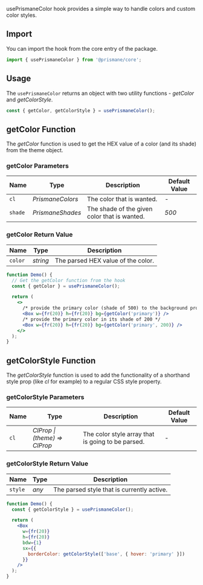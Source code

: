usePrismaneColor hook provides a simple way to handle colors and custom color styles.

## Import

You can import the hook from the core entry of the package.

```js
import { usePrismaneColor } from '@prismane/core';
```

## Usage

The `usePrismaneColor` returns an object with two utility functions - _getColor_ and _getColorStyle_.

```jsx
const { getColor, getColorStyle } = usePrismaneColor();
```

## getColor Function

The _getColor_ function is used to get the HEX value of a color (and its shade) from the theme object.

### getColor Parameters

| Name    | Type             | Description                                  | Default Value |
| ------- | ---------------- | -------------------------------------------- | ------------- |
| `cl`    | _PrismaneColors_ | The color that is wanted.                    | -             |
| `shade` | _PrismaneShades_ | The shade of the given color that is wanted. | _500_         |

### getColor Return Value

| Name    | Type     | Description                        |
| ------- | -------- | ---------------------------------- |
| `color` | _string_ | The parsed HEX value of the color. |

```jsx
function Demo() {
  // Get the getColor function from the hook
  const { getColor } = usePrismaneColor();

  return (
    <>
      /* provide the primary color (shade of 500) to the background prop */
      <Box w={fr(20)} h={fr(20)} bg={getColor('primary')} />
      /* provide the primary color in its shade of 200 */
      <Box w={fr(20)} h={fr(20)} bg={getColor('primary', 200)} />
    </>
  );
}
```

## getColorStyle Function

The _getColorStyle_ function is used to add the functionality of a shorthand style prop (like _cl_ for example) to a regular CSS style property.

### getColorStyle Parameters

| Name | Type                          | Description                                       | Default Value |
| ---- | ----------------------------- | ------------------------------------------------- | ------------- |
| `cl` | _ClProp \| (theme) => ClProp_ | The color style array that is going to be parsed. | -             |

### getColorStyle Return Value

| Name    | Type  | Description                                |
| ------- | ----- | ------------------------------------------ |
| `style` | _any_ | The parsed style that is currently active. |

```jsx
function Demo() {
  const { getColorStyle } = usePrismaneColor();

  return (
    <Box
      w={fr(20)}
      h={fr(20)}
      bdw={1}
      sx={{
        borderColor: getColorStyle(['base', { hover: 'primary' }])
      }}
    />
  );
}
```
